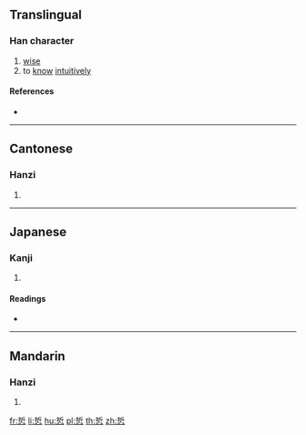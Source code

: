 ==Translingual==

===Han character===
{{Han char|rn=61|rad=心|as=07|sn=11|four=52332|canj=QLP|ids=⿱折心}}

# [[wise]]
# to [[know]] [[intuitively]]

====References====
* {{Han ref|kx=0386.380|dkj=10637|dj=0719.070|hdz=42299.100|uh=608A|ud=24714|bh=D551|bd=54609}}

----

==Cantonese==

===Hanzi===
{{yue-hanzi|jyut=[[zit3]]|y=jit3}}

# {{defn|lang=yue|sort=心07}}

----

==Japanese==

===Kanji===
{{ja-kanji|grade=|rs=心07}}

# {{defn|lang=ja|sort=心07}}

====Readings====
* {{ja-readings|on=[[てつ]] (tetsu), [[てち]] (techi)|kun=[[うやまう]] (uyamau)}}

----

==Mandarin==

===Hanzi===
{{cmn-hanzi|pin=[[zhé]] ([[zhe2]])|wg=che<sup>2</sup>}}

# {{defn|lang=cmn|sort=心07}}

[[fr:悊]]
[[li:悊]]
[[hu:悊]]
[[pl:悊]]
[[th:悊]]
[[zh:悊]]